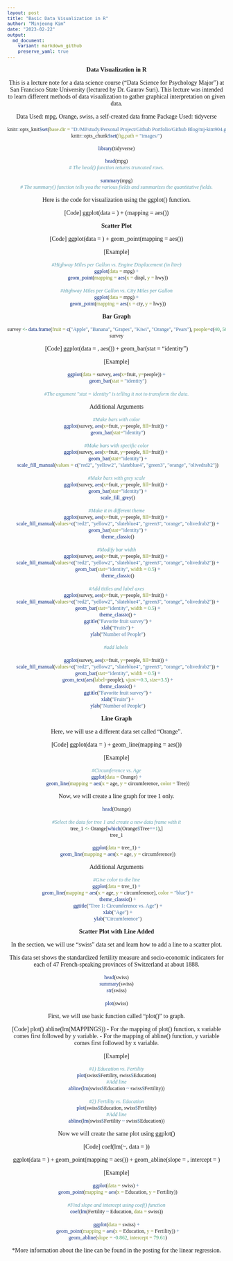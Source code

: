 ```yaml
---
layout: post
title: "Basic Data Visualization in R"
author: "Minjeong Kim"
date: "2023-02-22"
output:
  md_document:
    variant: markdown_github
    preserve_yaml: true
---
```

<style type="text/css">

body, td {
   font-family: times, serif; font-size: 14px;
}
code.r{
  font-family: times, serif; font-size: 12px;
}
pre {
  font-family: times, serif; font-size: 12px
}
</style>

<center>
**Data Visualization in R**
<center>

This is a lecture note for a data science course ("Data Science for Psychology Major") at San Francisco State University (lectured by Dr. Gaurav Suri). This lecture was intended to learn different methods of data visualization to gather graphical interpretation on given data.

Data Used: mpg, Orange, swiss, a self-created data frame
Package Used: tidyverse

```r
knitr::opts_knit$set(base.dir = "D:/MJ/study/Personal Project/Github Portfolio/Github Blog/mj-kim904.github.io/_posts", base.url = "/")
knitr::opts_chunk$set(fig.path = "images/")
```


```r
library(tidyverse)
```

```r
head(mpg)
# The head() function returns truncated rows.

summary(mpg)
# The summary() function tells you the various fields and summarizes the quantitative fields.
```

Here is the code for visualization using the ggplot() function.

[Code]
ggplot(data = <DATA>) + <GEOM_FUNCTION>(mapping = aes(<MAPPINGS>))


**Scatter Plot**

[Code]
ggplot(data = <DATA>) + geom_point(mapping = aes(<MAPPINGS>))

[Example]
```r
#Highway Miles per Gallon vs. Engine Displacement (in litre)
ggplot(data = mpg) +
  geom_point(mapping = aes(x = displ, y = hwy))

#Highway Miles per Gallon vs. City Miles per Gallon
ggplot(data = mpg) +
  geom_point(mapping = aes(x = cty, y = hwy))

```


**Bar Graph**

```r
survey <- data.frame(fruit = c("Apple", "Banana", "Grapes", "Kiwi", "Orange", "Pears"), people=c(40, 50, 30, 15, 35, 20))
survey
```

[Code]
ggplot(data = <DATA>, aes(<MAPPINGS>)) + geom_bar(stat = "identity")

[Example]

```r
ggplot(data = survey, aes(x=fruit, y=people)) +
  geom_bar(stat = "identity")

#The argument "stat = identity" is telling it not to transform the data.
```

Additional Arguments

```r
#Make bars with color
ggplot(survey, aes(x=fruit, y=people, fill=fruit)) + 
  geom_bar(stat="identity")

#Make bars with specific color
ggplot(survey, aes(x=fruit, y=people, fill=fruit)) + 
  geom_bar(stat="identity") +
  scale_fill_manual(values = c("red2", "yellow2", "slateblue4", "green3", "orange", "olivedrab2"))

#Make bars with grey scale
ggplot(survey, aes(x=fruit, y=people, fill=fruit)) + 
  geom_bar(stat="identity") +
  scale_fill_grey()

#Make it in different theme
ggplot(survey, aes(x=fruit, y=people, fill=fruit)) + 
  scale_fill_manual(values=c("red2", "yellow2", "slateblue4", "green3", "orange", "olivedrab2")) +
  geom_bar(stat="identity") +
  theme_classic()

#Modify bar width
ggplot(survey, aes(x=fruit, y=people, fill=fruit)) + 
  scale_fill_manual(values=c("red2", "yellow2", "slateblue4", "green3", "orange", "olivedrab2")) +
  geom_bar(stat="identity", width = 0.5) +
  theme_classic()

#Add titiles and label axes
ggplot(survey, aes(x=fruit, y=people, fill=fruit)) + 
  scale_fill_manual(values=c("red2", "yellow2", "slateblue4", "green3", "orange", "olivedrab2")) +
  geom_bar(stat="identity", width = 0.5) +
  theme_classic() +
  ggtitle("Favorite fruit survey") +
  xlab("Fruits") +
  ylab("Number of People")

#add labels 

ggplot(survey, aes(x=fruit, y=people, fill=fruit)) + 
  scale_fill_manual(values=c("red2", "yellow2", "slateblue4", "green3", "orange", "olivedrab2")) +
  geom_bar(stat="identity", width = 0.5) +
  geom_text(aes(label=people), vjust=-0.3, size=3.5) +
  theme_classic() +
  ggtitle("Favorite fruit survey") +
  xlab("Fruits") +
  ylab("Number of People")

```

**Line Graph**

Here, we will use a different data set called "Orange".

[Code]
ggplot(data = <DATA>) + geom_line(mapping = aes(<MAPPINGS>))

[Example]
```r
#Circumference vs. Age
ggplot(data = Orange) +
  geom_line(mapping = aes(x = age, y = circumference, color = Tree))

```

Now, we will create a line graph for tree 1 only.

```r
head(Orange)

#Select the data for tree 1 and create a new data frame with it
tree_1 <- Orange[which(Orange$Tree==1),]
tree_1
```

```r
ggplot(data = tree_1) +
  geom_line(mapping = aes(x = age, y = circumference))
```


Additional Arguments

```r
#Give color to the line
ggplot(data = tree_1) +
  geom_line(mapping = aes(x = age, y = circumference), color = "blue") +
  theme_classic() +
  ggtitle("Tree 1: Circumference vs. Age") +
  xlab("Age") +
  ylab("Circumference")
```


**Scatter Plot with Line Added**

In the section, we will use "swiss" data set and learn how to add a line to a scatter plot.

This data set shows the standardized fertility measure and socio-economic indicators for each of 47 French-speaking provinces of Switzerland at about 1888. 

```r
head(swiss)
summary(swiss)
str(swiss)

plot(swiss)
```


First, we will use basic function called "plot()" to graph.

[Code]
plot(<MAPPINGS>)
abline(lm(MAPPINGS))
- For the mapping of plot() function, x variable comes first followed by y variable.
- For the mapping of abline() function, y variable comes first followed by x variable.

[Example]

```r
#1) Education vs. Fertility
plot(swiss$Fertility, swiss$Education)
#Add line
abline(lm(swiss$Education ~ swiss$Fertility))

#2) Fertility vs. Education
plot(swiss$Education, swiss$Fertility)
#Add line
abline(lm(swiss$Fertility ~ swiss$Education))
```


Now we will create the same plot using ggplot()

[Code]
coef(lm(<VAR2>~<VAR1>, data = <DATA>))

ggplot(data = <DATA>) + 
geom_point(mapping = aes(<MAPPINGS>)) +
geom_abline(slope = <SLOPE>, intercept = <INTERCEPT>)

[Example]

```r
ggplot(data = swiss) + 
  geom_point(mapping = aes(x = Education, y = Fertility))

#Find slope and intercept using coef() function
coef(lm(Fertility ~ Education, data = swiss))

ggplot(data = swiss) +
  geom_point(mapping = aes(x = Education, y = Fertility)) +
  geom_abline(slope = -0.862, intercept = 79.61)
```

*More information about the line can be found in the posting for the linear regression. 

